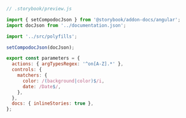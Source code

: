 ```js
// .storybook/preview.js

import { setCompodocJson } from '@storybook/addon-docs/angular';
import docJson from '../documentation.json';

import '../src/polyfills';

setCompodocJson(docJson);

export const parameters = {
  actions: { argTypesRegex: '^on[A-Z].*' },
  controls: {
    matchers: {
      color: /(background|color)$/i,
      date: /Date$/,
    },
  },
  docs: { inlineStories: true },
};
```